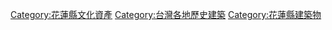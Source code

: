 [[Category:花蓮縣文化資產|Category:花蓮縣文化資產]]
[[Category:台灣各地歷史建築|Category:台灣各地歷史建築]]
[[Category:花蓮縣建築物|Category:花蓮縣建築物]]